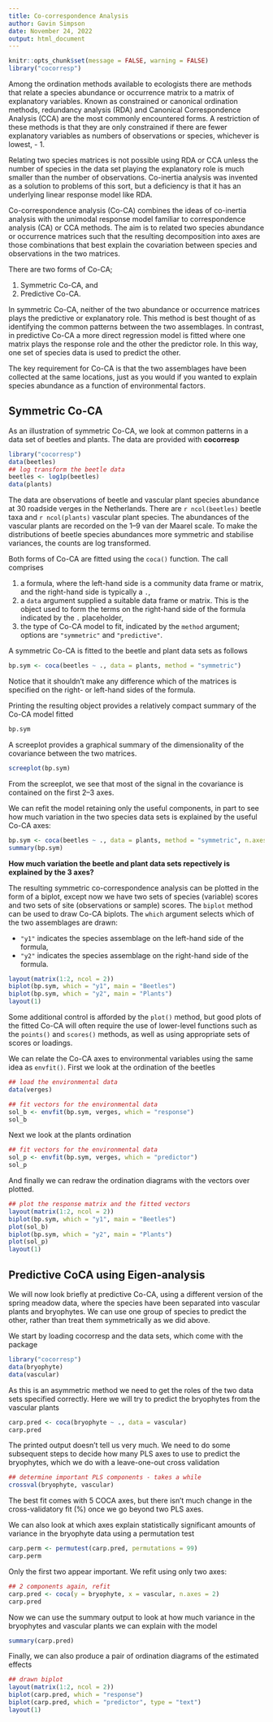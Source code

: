 ```yaml
---
title: Co-correspondence Analysis
author: Gavin Simpson
date: November 24, 2022
output: html_document
---
```


```r
knitr::opts_chunk$set(message = FALSE, warning = FALSE)
library("cocorresp")
```

Among the ordination methods available to ecologists there are methods that relate a species abundance or occurrence matrix to a matrix of explanatory variables. Known as constrained or canonical ordination methods, redundancy analysis (RDA) and Canonical Correspondence Analysis (CCA) are the most commonly encountered forms. A restriction of these methods is that they are only constrained if there are fewer explanatory variables as numbers of observations or species, whichever is lowest, - 1.

Relating two species matrices is not possible using RDA or CCA unless the number of species in the data set playing the explanatory role is much smaller than the number of observations. Co-inertia analysis was invented as a solution to problems of this sort, but a deficiency is that it has an underlying linear response model like RDA.

Co-correspondence analysis (Co-CA) combines the ideas of co-inertia analysis with the unimodal response model familiar to correspondence analysis (CA) or CCA methods. The aim is to related two species abundance or occurrence matrices such that the resulting decomposition into axes are those combinations that best explain the covariation between species and observations in the two matrices.

There are two forms of Co-CA;

1. Symmetric Co-CA, and
2. Predictive Co-CA.

In symmetric Co-CA, neither of the two abundance or occurrence matrices plays the predictive or explanatory role. This method is best thought of as identifying the common patterns between the two assemblages. In contrast, in predictive Co-CA a more direct regression model is fitted where one matrix plays the response role and the other the predictor role. In this way, one set of species data is used to predict the other.

The key requirement for Co-CA is that the two assemblages have been collected at the same locations, just as you would if you wanted to explain species abundance as a function of environmental factors.

## Symmetric Co-CA

As an illustration of symmetric Co-CA, we look at common patterns in a data set of beetles and plants. The data are provided with **cocorresp**

```r
library("cocorresp")
data(beetles)
## log transform the beetle data
beetles <- log1p(beetles)
data(plants)
```

The data are observations of beetle and vascular plant species abundance at 30 roadside verges in the Netherlands. There are `r ncol(beetles)` beetle taxa and `r ncol(plants)` vascular plant species. The abundances of the vascular plants are recorded on the 1--9 van der Maarel scale. To make the distributions of beetle species abundances more symmetric and stabilise variances, the counts are log transformed.

Both forms of Co-CA are fitted using the `coca()` function. The call comprises

1. a formula, where the left-hand side is a community data frame or matrix, and the right-hand side is typically a `.`,
2. a `data` argument supplied a suitable data frame or matrix. This is the object used to form the terms on the right-hand side of the formula indicated by the `.` placeholder,
3. the type of Co-CA model to fit, indicated by the `method` argument; options are `"symmetric"` and `"predictive"`.

A symmetric Co-CA is fitted to the beetle and plant data sets as follows

```r
bp.sym <- coca(beetles ~ ., data = plants, method = "symmetric")
```

Notice that it shouldn't make any difference which of the matrices is specified on the right- or left-hand sides of the formula.

Printing the resulting object provides a relatively compact summary of the Co-CA model fitted

```r
bp.sym
```

A screeplot provides a graphical summary of the dimensionality of the covariance between the two matrices.

```r
screeplot(bp.sym)
```

From the screeplot, we see that most of the signal in the covariance is contained on the first 2--3 axes.

We can refit the model retaining only the useful components, in part to see how much variation in the two species data sets is explained by the useful Co-CA axes:

```r
bp.sym <- coca(beetles ~ ., data = plants, method = "symmetric", n.axes = 3)
summary(bp.sym)
```

**How much variation the beetle and plant data sets repectively is explained by the 3 axes?**

The resulting symmetric co-correspondence analysis can be plotted in the form of a biplot, except now we have two sets of species (variable) scores and two sets of site (observations or sample) scores. The `biplot` method can be used to draw Co-CA biplots. The `which` argument selects which of the two assemblages are drawn:

* `"y1"` indicates the species assemblage on the left-hand side of the formula,
* `"y2"` indicates the species assemblage on the right-hand side of the formula.

```r
layout(matrix(1:2, ncol = 2))
biplot(bp.sym, which = "y1", main = "Beetles")
biplot(bp.sym, which = "y2", main = "Plants")
layout(1)
```

Some additional control is afforded by the `plot()` method, but good plots of the fitted Co-CA will often require the use of lower-level functions such as the `points()` and `scores()` methods, as well as using appropriate sets of scores or loadings.

We can relate the Co-CA axes to environmental variables using the same idea as `envfit()`. First we look at the ordination of the beetles

```r
## load the environmental data
data(verges)

## fit vectors for the environmental data
sol_b <- envfit(bp.sym, verges, which = "response")
sol_b
```

Next we look at the plants ordination

```r
## fit vectors for the environmental data
sol_p <- envfit(bp.sym, verges, which = "predictor")
sol_p
```

And finally we can redraw the ordination diagrams with the vectors over plotted.

```r
## plot the response matrix and the fitted vectors
layout(matrix(1:2, ncol = 2))
biplot(bp.sym, which = "y1", main = "Beetles")
plot(sol_b)
biplot(bp.sym, which = "y2", main = "Plants")
plot(sol_p)
layout(1)
```

## Predictive CoCA using Eigen-analysis

We will now look briefly at predictive Co-CA, using a different version of the spring meadow data, where the species have been separated into vascular plants and bryophytes. We can use one group of species to predict the other, rather than treat them symmetrically as we did above.

We start by loading cocorresp and the data sets, which come with the package

```r
library("cocorresp")
data(bryophyte)
data(vascular)
```

As this is an asymmetric method we need to get the roles of the two data sets specified correctly. Here we will try to predict the bryophytes from the vascular plants
```r
carp.pred <- coca(bryophyte ~ ., data = vascular)
carp.pred
```

The printed output doesn't tell us very much. We need to do some subsequent steps to decide how many PLS axes to use to predict the bryophytes, which we do with a leave-one-out cross validation

```r
## determine important PLS components - takes a while
crossval(bryophyte, vascular)
```

The best fit comes with 5 COCA axes, but there isn't much change in the cross-validatory fit (%) once we go beyond two PLS axes.

We can also look at which axes explain statistically significant amounts of variance in the bryophyte data using a permutation test

```r
carp.perm <- permutest(carp.pred, permutations = 99)
carp.perm
```

Only the first two appear important. We refit using only two axes:

```r
## 2 components again, refit
carp.pred <- coca(y = bryophyte, x = vascular, n.axes = 2)
carp.pred
```

Now we can use the summary output to look at how much variance in the bryophytes and vascular plants we can explain with the model

```r
summary(carp.pred)
```

Finally, we can also produce a pair of ordination diagrams of the estimated effects

```r
## drawn biplot
layout(matrix(1:2, ncol = 2))
biplot(carp.pred, which = "response")
biplot(carp.pred, which = "predictor", type = "text")
layout(1)
```
